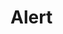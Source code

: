 

<Meta title="Alert" component={Alert} />

# Alert

<Story name="Alert">
  <Box css={{ marginBottom: "$16" }}>
    <Alert
      title="Exemplo de alerta com título"
      message="Exemplo de texto de alerta"
    />
  </Box>
  <Box css={{ marginBottom: "$16" }}>
    <Alert message="Exemplo de texto de alerta" />
  </Box>
  <Box css={{ marginBottom: "$16" }}>
    <Alert title="Exemplo de alerta" message="Exemplo de texto de alerta" />
  </Box>
  <Box css={{ marginBottom: "$16" }}>
    <Alert
      variant="warning"
      title="Exemplo de alerta"
      message="Exemplo de texto de alerta"
    />
  </Box>
  <Box css={{ marginBottom: "$16" }}>
    <Alert
      variant="success"
      title="Exemplo de alerta"
      message="Exemplo de texto de alerta"
    />
  </Box>
  <Box css={{ marginBottom: "$16" }}>
    <Alert
      variant="danger"
      title="Exemplo de alerta"
      message="Exemplo de texto de alerta"
      canCloseAlert
    />
  </Box>
</Story>
